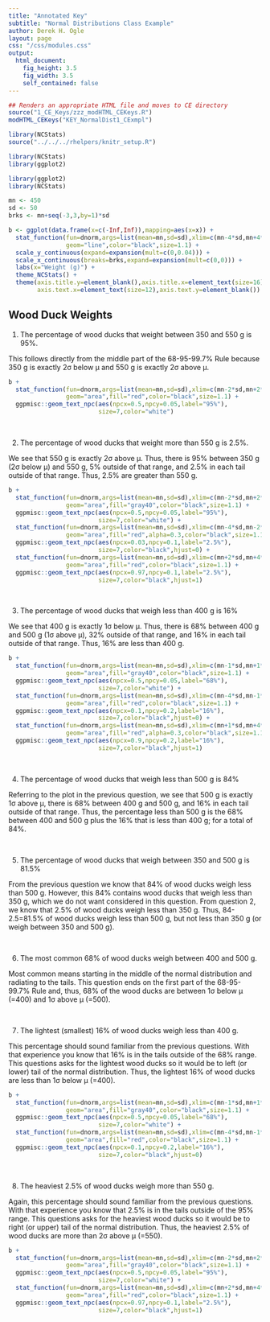 ```yaml
---
title: "Annotated Key"
subtitle: "Normal Distributions Class Example"
author: Derek H. Ogle
layout: page
css: "/css/modules.css"
output:
  html_document:
    fig_height: 3.5
    fig_width: 3.5
    self_contained: false
---
```


```r
## Renders an appropriate HTML file and moves to CE directory
source("1_CE_Keys/zzz_modHTML_CEKeys.R")
modHTML_CEKeys("KEY_NormalDist1_CExmpl")
```
```r
library(NCStats)
source("../../../rhelpers/knitr_setup.R")
```

```r
library(NCStats)
library(ggplot2)

library(ggplot2)
library(NCStats)

mn <- 450
sd <- 50
brks <- mn+seq(-3,3,by=1)*sd

b <- ggplot(data.frame(x=c(-Inf,Inf)),mapping=aes(x=x)) +
  stat_function(fun=dnorm,args=list(mean=mn,sd=sd),xlim=c(mn-4*sd,mn+4*sd),
                geom="line",color="black",size=1.1) +
  scale_y_continuous(expand=expansion(mult=c(0,0.04))) +
  scale_x_continuous(breaks=brks,expand=expansion(mult=c(0,0))) +
  labs(x="Weight (g)") +
  theme_NCStats() +
  theme(axis.title.y=element_blank(),axis.title.x=element_text(size=16),
        axis.text.x=element_text(size=12),axis.text.y=element_blank())
```

## Wood Duck Weights
<ol>
  <li>The percentage of wood ducks that weight between 350 and 550 g is 95%.</li>
</ol>

<div class="alert alert-warning">
<p>This follows directly from the middle part of the 68-95-99.7% Rule because 350 g is exactly 2&sigma; below &mu; and 550 g is exactly 2&sigma; above &mu;.</p>

```r
b +
  stat_function(fun=dnorm,args=list(mean=mn,sd=sd),xlim=c(mn-2*sd,mn+2*sd),
                geom="area",fill="red",color="black",size=1.1) +
  ggpmisc::geom_text_npc(aes(npcx=0.5,npcy=0.05,label="95%"),
                         size=7,color="white")
```
</div>

&nbsp;

<ol start="2">
  <li>The percentage of wood ducks that weight more than 550 g is 2.5%.</li>
</ol>

<div class="alert alert-warning">
<p> We see that 550 g is exactly 2&sigma; above &mu;. Thus, there is 95% between 350 g (2&sigma; below &mu;) and 550 g, 5% outside of that range, and 2.5% in each tail outside of that range. Thus, 2.5% are greater than 550 g.</p>

```r
b + 
  stat_function(fun=dnorm,args=list(mean=mn,sd=sd),xlim=c(mn-2*sd,mn+2*sd),
                geom="area",fill="gray40",color="black",size=1.1) +
  ggpmisc::geom_text_npc(aes(npcx=0.5,npcy=0.05,label="95%"),
                         size=7,color="white") +
  stat_function(fun=dnorm,args=list(mean=mn,sd=sd),xlim=c(mn-4*sd,mn-2*sd),
                geom="area",fill="red",alpha=0.3,color="black",size=1.1) +
  ggpmisc::geom_text_npc(aes(npcx=0.03,npcy=0.1,label="2.5%"),
                         size=7,color="black",hjust=0) +
  stat_function(fun=dnorm,args=list(mean=mn,sd=sd),xlim=c(mn+2*sd,mn+4*sd),
                geom="area",fill="red",color="black",size=1.1) +
  ggpmisc::geom_text_npc(aes(npcx=0.97,npcy=0.1,label="2.5%"),
                         size=7,color="black",hjust=1)
```
</div>

&nbsp;

<ol start="3">
  <li>The percentage of wood ducks that weigh less than 400 g is 16%</li>
</ol>

<div class="alert alert-warning">
<p> We see that 400 g is exactly 1&sigma; below &mu;. Thus, there is 68% between 400 g and 500 g (1&sigma; above &mu;), 32% outside of that range, and 16% in each tail outside of that range. Thus, 16% are less than 400 g.</p>

```r
b + 
  stat_function(fun=dnorm,args=list(mean=mn,sd=sd),xlim=c(mn-1*sd,mn+1*sd),
                geom="area",fill="gray40",color="black",size=1.1) +
  ggpmisc::geom_text_npc(aes(npcx=0.5,npcy=0.05,label="68%"),
                         size=7,color="white") +
  stat_function(fun=dnorm,args=list(mean=mn,sd=sd),xlim=c(mn-4*sd,mn-1*sd),
                geom="area",fill="red",color="black",size=1.1) +
  ggpmisc::geom_text_npc(aes(npcx=0.1,npcy=0.2,label="16%"),
                         size=7,color="black",hjust=0) +
  stat_function(fun=dnorm,args=list(mean=mn,sd=sd),xlim=c(mn+1*sd,mn+4*sd),
                geom="area",fill="red",alpha=0.3,color="black",size=1.1) +
  ggpmisc::geom_text_npc(aes(npcx=0.9,npcy=0.2,label="16%"),
                         size=7,color="black",hjust=1)
```
</div>

&nbsp;

<ol start="4">
  <li>The percentage of wood ducks that weigh less than 500 g is 84%</li>
</ol>

<div class="alert alert-warning">
<p>Referring to the plot in the previous question, we see that 500 g is exactly 1&sigma; above &mu;, there is 68% between 400 g and 500 g, and 16% in each tail outside of that range. Thus, the percentage less than 500 g is the 68% between 400 and 500 g plus the 16% that is less than 400 g; for a total of 84%.</p>
</div>
&nbsp;

<ol start="5">
  <li>The percentage of wood ducks that weigh between 350 and 500 g is 81.5%</li>
</ol>

<div class="alert alert-warning">
<p>From the previous question we know that 84% of wood ducks weigh less than 500 g. However, this 84% contains wood ducks that weigh less than 350 g, which we do not want considered in this question. From question 2, we know that 2.5% of wood ducks weigh less than 350 g. Thus, 84-2.5=81.5% of wood ducks weigh less than 500 g, but not less than 350 g (or weigh between 350 and 500 g).</p>
</div>
&nbsp;

<ol start="6">
  <li>The most common 68% of wood ducks weigh between 400 and 500 g.</li>
</ol>

<div class="alert alert-warning">
<p>Most common means starting in the middle of the normal distribution and radiating to the tails. This question ends on the first part of the 68-95-99.7% Rule and, thus, 68% of the wood ducks are between 1&sigma; below &mu; (=400) and 1&sigma; above &mu; (=500).</p>
</div>

&nbsp;

<ol start="7">
  <li>The lightest (smallest) 16% of wood ducks weigh less than 400 g.</li>
</ol>

<div class="alert alert-warning">
<p>This percentage should sound familiar from the previous questions. With that experience you know that 16% is in the tails outside of the 68% range. This questions asks for the lightest wood ducks so it would be to left (or lower) tail of the normal distribution. Thus, the lightest 16% of wood ducks are less than 1&sigma; below &mu; (=400).</p>

```r
b + 
  stat_function(fun=dnorm,args=list(mean=mn,sd=sd),xlim=c(mn-1*sd,mn+1*sd),
                geom="area",fill="gray40",color="black",size=1.1) +
  ggpmisc::geom_text_npc(aes(npcx=0.5,npcy=0.05,label="68%"),
                         size=7,color="white") +
  stat_function(fun=dnorm,args=list(mean=mn,sd=sd),xlim=c(mn-4*sd,mn-1*sd),
                geom="area",fill="red",color="black",size=1.1) +
  ggpmisc::geom_text_npc(aes(npcx=0.1,npcy=0.2,label="16%"),
                         size=7,color="black",hjust=0)
```
</div>

&nbsp;

<ol start="8">
  <li>The heaviest 2.5% of wood ducks weigh more than 550 g.</li>
</ol>

<div class="alert alert-warning">
<p>Again, this percentage should sound familiar from the previous questions. With that experience you know that 2.5% is in the tails outside of the 95% range. This questions asks for the heaviest wood ducks so it would be to right (or upper) tail of the normal distribution. Thus, the heaviest 2.5% of wood ducks are more than 2&sigma; above &mu; (=550).</p>

```r
b + 
  stat_function(fun=dnorm,args=list(mean=mn,sd=sd),xlim=c(mn-2*sd,mn+2*sd),
                geom="area",fill="gray40",color="black",size=1.1) +
  ggpmisc::geom_text_npc(aes(npcx=0.5,npcy=0.05,label="95%"),
                         size=7,color="white") +
  stat_function(fun=dnorm,args=list(mean=mn,sd=sd),xlim=c(mn+2*sd,mn+4*sd),
                geom="area",fill="red",color="black",size=1.1) +
  ggpmisc::geom_text_npc(aes(npcx=0.97,npcy=0.1,label="2.5%"),
                         size=7,color="black",hjust=1)
```
</div>
